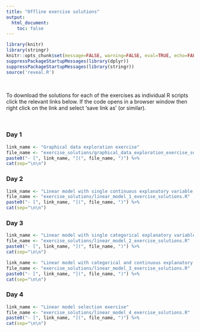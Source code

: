 ```yaml
---
title: "Offline exercise solutions"
output: 
  html_document:
    toc: false
---
```


```r
library(knitr)
library(stringr)
knitr::opts_chunk$set(message=FALSE, warning=FALSE, eval=TRUE, echo=FALSE)
suppressPackageStartupMessages(library(dplyr))
suppressPackageStartupMessages(library(stringr))
source('reveal.R')
```

\  

To download the solutions for each of the exercises as individual R scripts click the relevant links below. If the code opens in a browser window then right click on the link and select 'save link as' (or similar). 

\  

### Day 1

```r
link_name <- "Graphical data exploration exercise"
file_name <- "exercise_solutions/graphical_data_exploration_exercise_solutions.R"
paste0("- [", link_name, "](", file_name, ")") %>%
cat(sep="\n\n")
```

### Day 2

```r
link_name <- "Linear model with single continuous explanatory variable exercise"
file_name <- "exercise_solutions/linear_model_1_exercise_solutions.R"
paste0("- [", link_name, "](", file_name, ")") %>%
cat(sep="\n\n")
```

### Day 3

```r
link_name <- "Linear model with single categorical explanatory variable exercise"
file_name <- "exercise_solutions/linear_model_2_exercise_solutions.R"
paste0("- [", link_name, "](", file_name, ")") %>%
cat(sep="\n\n")
```

```r
link_name <- "Linear model with categorical and continuous explanatory variables exercise"
file_name <- "exercise_solutions/linear_model_3_exercise_solutions.R"
paste0("- [", link_name, "](", file_name, ")") %>%
cat(sep="\n\n")
```

### Day 4

```r
link_name <- "Linear model selection exercise"
file_name <- "exercise_solutions/linear_model_4_exercise_solutions.R"
paste0("- [", link_name, "](", file_name, ")") %>%
cat(sep="\n\n")
```

